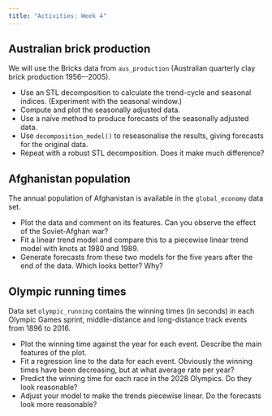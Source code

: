 ```yaml
---
title: "Activities: Week 4"
---
```


## Australian brick production

We will use the Bricks data from `aus_production` (Australian quarterly clay brick production 1956–-2005).

* Use an STL decomposition to calculate the trend-cycle and seasonal indices. (Experiment with the seasonal window.)
* Compute and plot the seasonally adjusted data.
* Use a naïve method to produce forecasts of the seasonally adjusted data.
* Use `decomposition_model()` to reseasonalise the results, giving forecasts for the original data.
* Repeat with a robust STL decomposition. Does it make much difference?

## Afghanistan population

The annual population of Afghanistan is available in the `global_economy` data set.

* Plot the data and comment on its features. Can you observe the effect of the Soviet-Afghan war?
* Fit a linear trend model and compare this to a piecewise linear trend model with knots at 1980 and 1989.
* Generate forecasts from these two models for the five years after the end of the data. Which looks better? Why?

## Olympic running times

Data set `olympic_running` contains the winning times (in seconds) in each Olympic Games sprint, middle-distance and long-distance track events from 1896 to 2016.

* Plot the winning time against the year for each event. Describe the main features of the plot.
* Fit a regression line to the data for each event. Obviously the winning times have been decreasing, but at what average rate per year?
* Predict the winning time for each race in the 2028 Olympics. Do they look reasonable?
* Adjust your model to make the trends piecewise linear. Do the forecasts look more reasonable?

